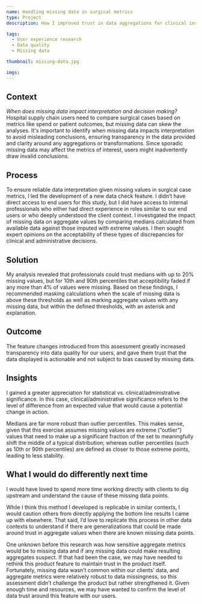 ```yaml
---
name: Handling missing data in surgical metrics
type: Project
description: How I improved trust in data aggregations for clinical insights despite data gaps

tags:
  - User experience research
  - Data quality
  - Missing data

thumbnail: missing-data.jpg

imgs:
---
```


## Context

<i>When does missing data impact interpretation and decision making?</i> Hospital supply chain users need to compare surgical cases based on metrics like spend or patient outcomes, but missing data can skew the analyses. It's important to identify when missing data impacts interpretation to avoid misleading conclusions, ensuring transparency in the data provided and clarity around any aggregations or transformations. Since sporadic missing data may affect the metrics of interest, users might inadvertently draw invalid conclusions.

## Process

To ensure reliable data interpretation given missing values in surgical case metrics, I led the development of a new data check feature. I didn’t have direct access to end users for this study, but I did have access to internal professionals who either had direct experience in roles similar to our end users or who deeply understood the client context. I investigated the impact of missing data on aggregate values by comparing medians calculated from available data against those imputed with extreme values. I then sought expert opinions on the acceptability of these types of discrepancies for clinical and administrative decisions.

## Solution

My analysis revealed that professionals could trust medians with up to 20% missing values, but for 10th and 90th percentiles that acceptibility faded if any more than 4% of values were missing. Based on these findings, I recommended masking calculations when the scale of missing data is above these thresholds as well as marking aggregate values with any missing data, but within the defined thresholds, with an asterisk and explanation.

## Outcome

The feature changes introduced from this assessment greatly increased transparency into data quality for our users, and gave them trust that the data displayed is actionable and not subject to bias caused by missing data.

## Insights

I gained a greater appreciation for statistical vs. clinical/administrative significance. In this case, clinical/administrative significance refers to the level of difference from an expected value that would cause a potential change in action.

Medians are far more robust than outlier percentiles. This makes sense, given that this exercise assumes missing values are extreme (“outlier”) values that need to make up a significant fraction of the set to meaningfully shift the middle of a typical distribution; whereas outlier percentiles (such as 10th or 90th percentiles) are defined as closer to those extreme points, leading to less stability.

## What I would do differently next time

I would have loved to spend more time working directly with clients to dig upstream and understand the cause of these missing data points.

While I think this method I developed is replicable in similar contexts, I would caution others from directly applying the bottom line results I came up with elsewhere. That said, I’d love to replicate this process in other data contexts to understand if there are generalizations that could be made around trust in aggregate values when there are known missing data points.

One unknown before this research was how sensitive aggregate metrics would be to missing data and if any missing data could make resulting aggregates suspect. If that had been the case, we may have needed to rethink this product feature to maintain trust in the product itself. Fortunately, missing data wasn’t common within our clients’ data, and aggregate metrics were relatively robust to data missingness, so this assessment didn’t challenge the product but rather strengthened it. Given enough time and resources, we may have wanted to confirm the level of data trust around this feature with our users.
